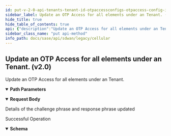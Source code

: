 ```yaml
---
id: put-v-2-0-api-tenants-tenant-id-otpaccessconfigs-otpaccess-config-id
sidebar_label: Update an OTP Access for all elements under an Tenant. (v2.0)
hide_title: true
hide_table_of_contents: true
api: {"description":"Update an OTP Access for all elements under an Tenant.","operationId":"put-v2.0-api-tenants-tenant_id-otpaccessconfigs-otpaccess_config_id","parameters":[{"description":"tenant id","in":"path","name":"tenant_id","required":true,"schema":{"description":"Tenant Id","type":"string"}},{"description":"otp access config id","in":"path","name":"otpaccess_config_id","required":true,"schema":{"description":"Otpaccess Config Id","type":"string"}}],"requestBody":{"content":{"application/json":{"schema":{"properties":{"id":{"description":"Id","type":"string"},"otp_attempts":{"description":"Otp Attempts: Min(, value = 2L) Max(, value = 20L) ","format":"int32","type":"integer"},"otp_validity_minutes":{"description":"Otp Validity Minutes: Min(, value = 5L) Max(, value = 60L) ","format":"int32","type":"integer"}}}}},"description":"Details of the challenge phrase and response phrase updated"},"responses":{"200":{"content":{"application/json":{"schema":{"properties":{"id":{"description":"Id","type":"string"},"otp_attempts":{"description":"Otp Attempts: Min(, value = 2L) Max(, value = 20L) ","format":"int32","type":"integer"},"otp_validity_minutes":{"description":"Otp Validity Minutes: Min(, value = 5L) Max(, value = 60L) ","format":"int32","type":"integer"}}}}},"description":"Successful Operation"}},"tags":["Cellular"],"method":"put","path":"/v2.0/api/tenants/{tenant_id}/otpaccessconfigs/{otpaccess_config_id}","jsonRequestBodyExample":{"id":"string","otp_attempts":0,"otp_validity_minutes":0},"info":{"contact":{},"description":"List of APIs used to manage the cellular device, services, APN profiles, and modules.","title":"Cellular","version":"Latest"},"postman":{"name":"Update an OTP Access for all elements under an Tenant. (v2.0)","description":{"content":"Update an OTP Access for all elements under an Tenant.","type":"text/plain"},"url":{"path":["v2.0","api","tenants",":tenant_id","otpaccessconfigs",":otpaccess_config_id"],"host":["{{baseUrl}}"],"query":[],"variable":[{"disabled":false,"description":{"content":"(Required) tenant id","type":"text/plain"},"type":"any","value":"","key":"tenant_id"},{"disabled":false,"description":{"content":"(Required) otp access config id","type":"text/plain"},"type":"any","value":"","key":"otpaccess_config_id"}]},"header":[{"key":"Content-Type","value":"application/json"},{"key":"Accept","value":"application/json"}],"method":"PUT","body":{"mode":"raw","raw":"\"\"","options":{"raw":{"language":"json"}}}}}
sidebar_class_name: "put api-method"
info_path: docs/sase/api/sdwan/legacy/cellular
---
```



## Update an OTP Access for all elements under an Tenant. (v2.0)



Update an OTP Access for all elements under an Tenant.

<details style={{"marginBottom":"1rem"}} data-collapsed={false} open={true}><summary style={{}}><strong>Path Parameters</strong></summary><div><ul><ParamsItem className={"paramsItem"} param={{"description":"tenant id","in":"path","name":"tenant_id","required":true,"schema":{"description":"Tenant Id","type":"string"}}}></ParamsItem><ParamsItem className={"paramsItem"} param={{"description":"otp access config id","in":"path","name":"otpaccess_config_id","required":true,"schema":{"description":"Otpaccess Config Id","type":"string"}}}></ParamsItem></ul></div></details><MimeTabs><TabItem label={"application/json"} value={"application/json-schema"}><details style={{}} data-collapsed={false} open={true}><summary style={{"textAlign":"left"}}><strong>Request Body</strong></summary><div style={{"textAlign":"left","marginLeft":"1rem"}}><div style={{"marginTop":"1rem","marginBottom":"1rem"}}>

Details of the challenge phrase and response phrase updated

</div></div><ul style={{"marginLeft":"1rem"}}><SchemaItem collapsible={false} name={"id"} required={false} schemaDescription={"Id"} schemaName={"string"} qualifierMessage={undefined} defaultValue={undefined}></SchemaItem><SchemaItem collapsible={false} name={"otp_attempts"} required={false} schemaDescription={"Otp Attempts: Min(, value = 2L) Max(, value = 20L) "} schemaName={"int32"} qualifierMessage={undefined} defaultValue={undefined}></SchemaItem><SchemaItem collapsible={false} name={"otp_validity_minutes"} required={false} schemaDescription={"Otp Validity Minutes: Min(, value = 5L) Max(, value = 60L) "} schemaName={"int32"} qualifierMessage={undefined} defaultValue={undefined}></SchemaItem></ul></details></TabItem></MimeTabs><div><ApiTabs><TabItem label={"200"} value={"200"}><div>

Successful Operation

</div><div><MimeTabs groupId={"mime-type"}><TabItem label={"application/json"} value={"application/json"}><SchemaTabs groupId={"schema-tabs"}><TabItem label={"Schema"} value={"Schema"}><details style={{}} data-collapsed={false} open={true}><summary style={{"textAlign":"left"}}><strong>Schema</strong></summary><div style={{"textAlign":"left","marginLeft":"1rem"}}></div><ul style={{"marginLeft":"1rem"}}><SchemaItem collapsible={false} name={"id"} required={false} schemaDescription={"Id"} schemaName={"string"} qualifierMessage={undefined} defaultValue={undefined}></SchemaItem><SchemaItem collapsible={false} name={"otp_attempts"} required={false} schemaDescription={"Otp Attempts: Min(, value = 2L) Max(, value = 20L) "} schemaName={"int32"} qualifierMessage={undefined} defaultValue={undefined}></SchemaItem><SchemaItem collapsible={false} name={"otp_validity_minutes"} required={false} schemaDescription={"Otp Validity Minutes: Min(, value = 5L) Max(, value = 60L) "} schemaName={"int32"} qualifierMessage={undefined} defaultValue={undefined}></SchemaItem></ul></details></TabItem></SchemaTabs></TabItem></MimeTabs></div></TabItem></ApiTabs></div>
      
